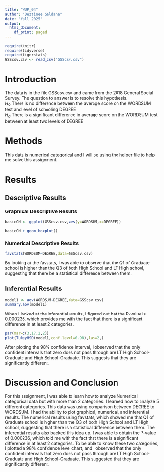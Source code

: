 ```yaml
---
title: "WUP_04"
author: "Deztinee Saldana"
date: "fall 2025"
output:
  html_document:
    df_print: paged
---
```


```r
require(knitr)
require(tidyverse)
require(tigerstats)
GSScsv.csv <- read_csv("GSScsv.csv")
```

# Introduction

<!--In this section you explain what you are trying to show.  Where did the data come from?  What is the research or other question you are trying to answer?!-->

The data is in the file GSScsv.csv and came from the 2018 General Social Survey.  The question to answer is to resolve this hypothesis.  
$H_0$ There is no difference between the average score on the WORDSUM test and level of schooling DEGREE  
$H_a$ There is a significant difference in average score on the WORDSUM test between at least two levels of DEGREE  

# Methods

<!--Mention that you intend to use chatGPT to the greatest extent possible. Give credit to chatGPT when you use it to create code in your report. Decide on your methods:  use "variable analysis" or other appropriate descriptors.  Make sure to choose at least one graphical method and at least one numerical method.!-->

This data is numerical categorical and I will be using the helper file to help me solve this assignment. 

# Results

<!--Divide this section into two sub-sections:  One for your descriptive  results and one for your inferential results.!-->

## Descriptive Results

### Graphical Descriptive Results

<!--Graphical results here.  Make sure to show your code.  Provide appropriate labels for axes, giving units if possible, and provide a good title for the graph, too.  Use the graphical results to describe the patterns if any that exist in the data as focused toward the research question!-->

```r
basicCN <- ggplot(GSScsv.csv,aes(y=WORDSUM,x=DEGREE))
```
```r
basicCN + geom_boxplot()
```


### Numerical Descriptive Results

<!--Numerical results go here. Use the numerical results to describe the patterns if any that exist in the data as focused toward the research question!-->

```r
favstats(WORDSUM~DEGREE,data=GSScsv.csv)
```
By looking at the favstats, I was able to observe that the Q1 of Graduate school is higher than the Q3 of both High School and LT High school, suggesting that there be a statistical difference between them. 

## Inferential Results

<!--State hypothesis clearly.  Make sure your discussion of the inferential test covers all the aspects that the test output produces, such as test statistic, p-value etc.  Make a decision about the null hypothesis, explain the assumptions on which the selected test/procedure was based, and why the chosen procedure satisfys the assumptions and is appropriate to answer the research question!-->

```r
model1 <- aov(WORDSUM~DEGREE,data=GSScsv.csv)
summary.aov(model1)
```

When I looked at the inferential results, I figured out hat the P-value is 0.000236, which provides me with the fact that there is a significant difference in at least 2 categories. 


```r
par(mar=c(3,17,2,2))
plot(TukeyHSD(model1,conf.level=0.98),las=2,)
```

After plotting the 98% confidence interval, I observed that the only confident intervals that zero does not pass through are LT High School-Graduate and High School-Graduate. This suggests that they are significantly different. 

# Discussion and Conclusion

<!--Discussion and conclusion here.  If you found a relationship be sure to consider whether the relationship occurs because one of the variavbles causes the other, or whether they perhasps are related for some other reason.  Watch the chapter 6 videos from the GeorgeTown videos collection.!-->

For this assignment, I was able to learn how to analyze Numerical categorical data but with more than 2 categories. I learned how to analyze 5 different categories. This data was using comparison between DEGREE to WORDSUM. I had the ability to plot graphical, numerical, and inferential results. The numerical results using favstats, which showed me that Q1 of Graduate school is higher than the Q3 of both High School and LT High school, suggesting that there is a statistical difference between them. The inferential results also backed this idea up. I was able to obtain the P-value of 0.000236, which told me with the fact that there is a significant difference in at least 2 categories. To be able to know these two categories, I plotted a 98% confidence level chart, and I observed that the only confident intervals that zero does not pass through are LT High School-Graduate and High School-Graduate. This suggested that they are significantly different.